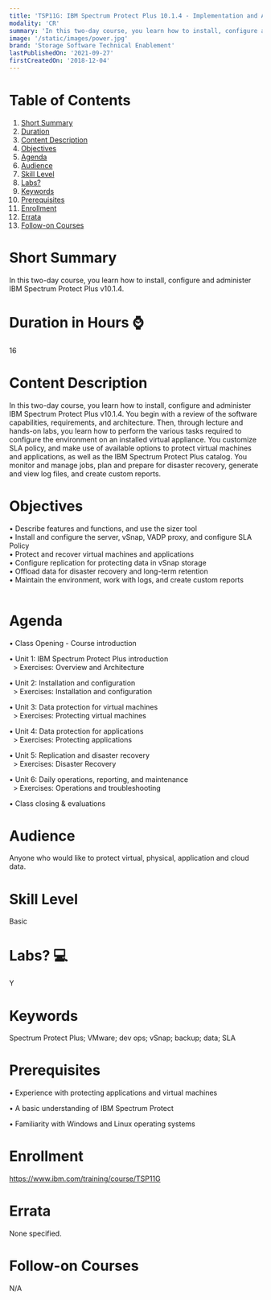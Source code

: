 ```yaml
---
title: 'TSP11G: IBM Spectrum Protect Plus 10.1.4 - Implementation and Administration'
modality: 'CR'
summary: 'In this two-day course, you learn how to install, configure and administer IBM Spectrum Protect Plus v10.1.4. '
image: '/static/images/power.jpg'
brand: 'Storage Software Technical Enablement'
lastPublishedOn: '2021-09-27'
firstCreatedOn: '2018-12-04'
---
```

# Table of Contents
1.  [Short Summary](#short-summary)
2.  [Duration](#duration-in-hours-)
3.  [Content Description](#content-description)
4.  [Objectives](#objectives)
5.  [Agenda](#agenda)
6.  [Audience](#audience)
7.  [Skill Level](#skill-level)
8.  [Labs?](#labs-)
9.  [Keywords](#keywords)
10. [Prerequisites](#prerequisites)
11. [Enrollment](#enrollment)
12. [Errata](#errata)
13. [Follow-on Courses](#follow-on-courses)

# Short Summary
In this two-day course, you learn how to install, configure and administer IBM Spectrum Protect Plus v10.1.4. 

# Duration in Hours ⌚
16

# Content Description
<p>In this two-day course, you learn how to install, configure and administer IBM Spectrum Protect Plus v10.1.4. You begin with a review of the software capabilities, requirements, and architecture. Then, through lecture and hands-on labs, you learn how to perform the various tasks required to configure the environment on an installed virtual appliance. You customize SLA policy, and make use of available options to protect virtual machines and applications, as well as the IBM Spectrum Protect Plus catalog. You monitor and manage jobs, plan and prepare for disaster recovery, generate and view log files, and create custom reports.</p>

# Objectives
<p>• Describe features and functions, and use the sizer tool<br />• Install and configure the server, vSnap, VADP proxy, and configure SLA Policy<br />• Protect and recover virtual machines and applications<br />• Configure replication for protecting data in vSnap storage<br />• Offload data for disaster recovery and long-term retention<br />• Maintain the environment, work with logs, and create custom reports<br />&nbsp;</p>

# Agenda
<p>&bull; Class Opening - Course introduction</p><p>&bull; Unit 1: IBM Spectrum Protect Plus introduction<br />&nbsp; &gt; Exercises: Overview and Architecture</p><p>&bull; Unit 2: Installation and configuration<br />&nbsp; &gt; Exercises: Installation and configuration</p><p>&bull; Unit 3: Data protection for virtual machines<br />&nbsp; &gt; Exercises: Protecting virtual machines</p><p>&bull; Unit 4: Data protection for applications<br />&nbsp; &gt; Exercises: Protecting applications</p><p>&bull; Unit 5: Replication and disaster recovery<br />&nbsp; &gt; Exercises: Disaster Recovery</p><p>&bull; Unit 6: Daily operations, reporting, and maintenance<br />&nbsp; &gt; Exercises: Operations and troubleshooting</p><p>&bull; Class closing &amp; evaluations</p>

# Audience
<p>Anyone who would like to protect virtual, physical, application and cloud data.</p>

# Skill Level
Basic               

# Labs? 💻
Y

# Keywords
Spectrum Protect Plus; VMware; dev ops; vSnap; backup; data; SLA

# Prerequisites
<p>&bull; Experience with protecting applications and virtual machines</p>

<p>&bull; A basic understanding of IBM Spectrum Protect</p>

<p>&bull; Familiarity with Windows and Linux operating systems</p>

# Enrollment
https://www.ibm.com/training/course/TSP11G

# Errata
None specified.

# Follow-on Courses
N/A

